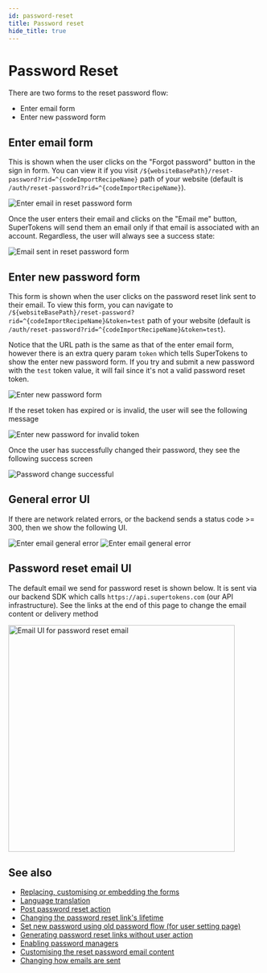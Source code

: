 ```yaml
---
id: password-reset
title: Password reset
hide_title: true
---
```


<!-- COPY DOCS -->
<!-- ./thirdpartyemailpassword/pre-built-ui/further-reading/password-reset.mdx -->

# Password Reset

There are two forms to the reset password flow:
- Enter email form
- Enter new password form


## Enter email form
This is shown when the user clicks on the "Forgot password" button in the sign in form. You can view it if you visit `/${websiteBasePath}/reset-password?rid=^{codeImportRecipeName}` path of your website (default is `/auth/reset-password?rid=^{codeImportRecipeName}`).

<img src="/img/reset-password-email.png" alt="Enter email in reset password form" />

Once the user enters their email and clicks on the "Email me" button, SuperTokens will send them an email only if that email is associated with an account. Regardless, the user will always see a success state:

<img src="/img/reset-password-email-sent.png" alt="Email sent in reset password form" />

## Enter new password form

This form is shown when the user clicks on the password reset link sent to their email. To view this form, you can navigate to `/${websiteBasePath}/reset-password?rid=^{codeImportRecipeName}&token=test` path of your website (default is `/auth/reset-password?rid=^{codeImportRecipeName}&token=test`).

Notice that the URL path is the same as that of the enter email form, however there is an extra query param `token` which tells SuperTokens to show the enter new password form. If you try and submit a new password with the `test` token value, it will fail since it's not a valid password reset token.

<img src="/img/reset-password-new-password.png" alt="Enter new password form" />

If the reset token has expired or is invalid, the user will see the following message

<img src="/img/reset-password-new-password-invalid-token.png" alt="Enter new password for invalid token" />

Once the user has successfully changed their password, they see the following success screen

<img src="/img/password-reset-success.png" alt="Password change successful" />

## General error UI
If there are network related errors, or the backend sends a status code >= 300, then we show the following UI.

<img src="/img/password-reset-general-error.png" alt="Enter email general error" />

<img src="/img/new-password-general-error.png" alt="Enter email general error" />

## Password reset email UI

The default email we send for password reset is shown below. It is sent via our backend SDK which calls `https://api.supertokens.com` (our API infrastructure). See the links at the end of this page to change the email content or delivery method

<img alt="Email UI for password reset email" width="450px" src="/img/emailpassword/pass-reset-email.png" />


## See also

- [Replacing, customising or embedding the forms](../../common-customizations/reset-password/embed-in-page)
- [Language translation](../../common-customizations/translations)
- [Post password reset action](../../common-customizations/reset-password/post-reset-password)
- [Changing the password reset link's lifetime](../../common-customizations/reset-password/changing-token-lifetime)
- [Set new password using old password flow (for user setting page)](../../common-customizations/change-password)
- [Generating password reset links without user action](../../common-customizations/reset-password/generate-link-manually)
- [Enabling password managers](../../common-customizations/password-managers)
- [Customising the reset password email content](../../email-delivery/about)
- [Changing how emails are sent](../../email-delivery/about)
